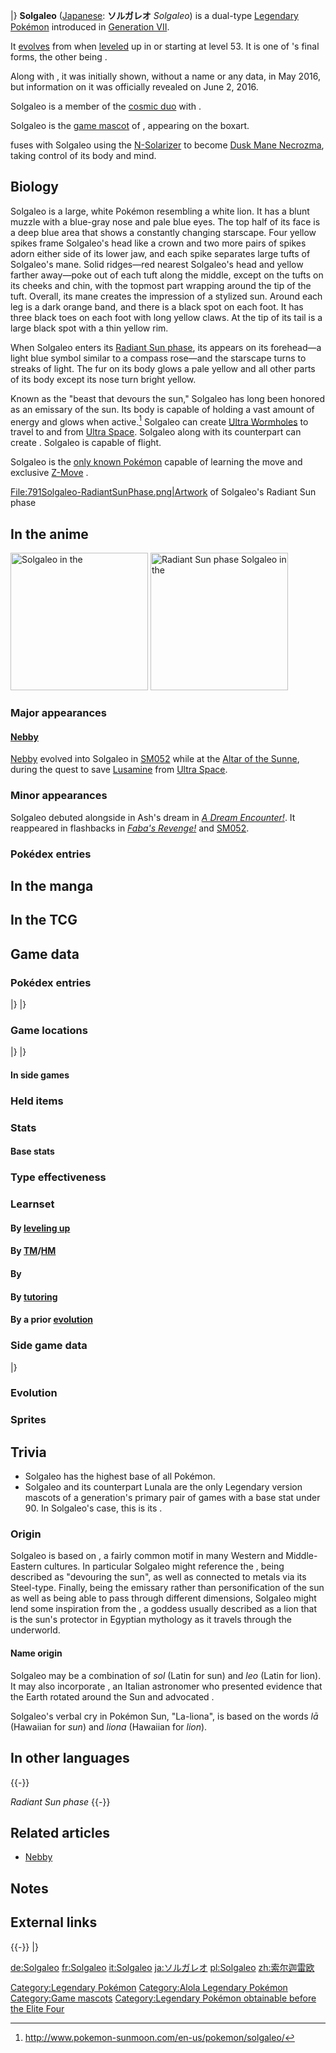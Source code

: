 {{PokémonPrevNext/Head|type=Psychic|type2=Steel}}
{{PokémonPrevNext/Pokémon|type=Psychic|prevnum=790|prev=Cosmoem|nextnum=792|next=Lunala|roundleft=tl|roundright=tr}}
{{PokémonPrevNext/Disambig|species=Solgaleo}}
|}
{{Pokémon Infobox
|name=Solgaleo
|jname=ソルガレオ
|jtranslit=Sorugareo
|tmname=Solgaleo
|ndex=791
|type1=Psychic
|type2=Steel
|category=Sunne
|height-ftin=11'02"
|height-m=3.4
|weight-lbs=507.1
|weight-kg=230.0
|adex=291
|abilitylayout=1
|ability1=Full Metal Body
|egggroupn=0
|egggroup1=Undiscovered
|eggcycles=120
|evtotal=3
|evat=3
|expyield=136
|lv100exp=1,250,000
|gendercode=255
|color=White
|catchrate=45
|body=08
|pokefordex=solgaleo
|generation=7
|friendship=0
}}
'''Solgaleo''' ([[List of Japanese Pokémon names|Japanese]]: '''ソルガレオ''' ''Solgaleo'') is a dual-type {{2t|Psychic|Steel}} [[Legendary Pokémon]] introduced in [[Generation VII]].

It [[Evolution|evolves]] from {{p|Cosmoem}} when [[level]]ed up in {{pkmn|Sun and Moon|Pokémon Sun}} or {{pkmn|Ultra Sun and Ultra Moon|Pokémon Ultra Sun}} starting at level 53. It is one of {{p|Cosmog}}'s final forms, the other being {{p|Lunala}}.

Along with {{p|Lunala}}, it was initially shown, without a name or any data, in May 2016, but information on it was officially revealed on June 2, 2016.

Solgaleo is a member of the [[cosmic duo]] with {{p|Lunala}}.

Solgaleo is the [[game mascot]] of {{pkmn|Sun and Moon|Pokémon Sun}}, appearing on the boxart.

{{p|Necrozma}} fuses with Solgaleo using the [[N-Solarizer]] to become [[List of Pokémon with form differences#Necrozma|Dusk Mane Necrozma]], taking control of its body and mind.

==Biology==
Solgaleo is a large, white Pokémon resembling a white lion. It has a blunt muzzle with a blue-gray nose and pale blue eyes. The top half of its face is a deep blue area that shows a constantly changing starscape. Four yellow spikes frame Solgaleo's head like a crown and two more pairs of spikes adorn either side of its lower jaw, and each spike separates large tufts of Solgaleo's mane. Solid ridges—red nearest Solgaleo's head and yellow farther away—poke out of each tuft along the middle, except on the tufts on its cheeks and chin, with the topmost part wrapping around the tip of the tuft. Overall, its mane creates the impression of a stylized sun. Around each leg is a dark orange band, and there is a black spot on each foot. It has three black toes on each foot with long yellow claws. At the tip of its tail is a large black spot with a thin yellow rim.

When Solgaleo enters its [[List of Pokémon with form differences#Solgaleo and Lunala|Radiant Sun phase]], its {{wp|third eye}} appears on its forehead—a light blue symbol similar to a compass rose—and the starscape turns to streaks of light. The fur on its body glows a pale yellow and all other parts of its body except its nose turn bright yellow.

Known as the "beast that devours the sun," Solgaleo has long been honored as an emissary of the sun. Its body is capable of holding a vast amount of energy and glows when active.<ref>http://www.pokemon-sunmoon.com/en-us/pokemon/solgaleo/</ref> Solgaleo can create [[Ultra Wormhole]]s to travel to and from [[Ultra Space]]. Solgaleo along with its counterpart {{p|Lunala}} can create {{p|Cosmog}}. Solgaleo is capable of flight.

Solgaleo is the [[signature move|only known Pokémon]] capable of learning the move {{m|Sunsteel Strike}} and exclusive [[Z-Move]] {{m|Searing Sunraze Smash}}.

<gallery>
File:791Solgaleo-RadiantSunPhase.png|Artwork of Solgaleo's Radiant Sun phase
</gallery>

==In the anime==
[[File:Nebby Solgaleo anime.png|thumb|220px|Solgaleo in the {{pkmn|anime}}]]
[[File:Nebby Raidant Sun Phase.png|thumb|left|220px|Radiant Sun phase Solgaleo in the {{pkmn|anime}}]]
===Major appearances===
====[[Nebby]]====
[[Nebby]] evolved into Solgaleo in [[SM052]] while at the [[Altar of the Sunne]], during the quest to save [[Lusamine]] from [[Ultra Space]].

===Minor appearances===
Solgaleo debuted alongside {{p|Lunala}} in Ash's dream in ''[[SM044|A Dream Encounter!]]''. It reappeared in flashbacks in ''[[SM050|Faba's Revenge!]]'' and [[SM052]].

===Pokédex entries===
{{clear}}

==In the manga==

==In the TCG==
{{main|Solgaleo (TCG)}}

==Game data==
===Pokédex entries===
{{Dex/Header|type=Psychic|type2=Steel}}
{{Dex/NA|gen=VII}}
{{Dex/Gen|gen=VII}}
{{Dex/Entry1|v=Sun|entry=It is said to live in another world. The intense light it radiates from the surface of its body can make the darkest of nights light up like midday.}}
{{Dex/Entry1|v=Moon|entry=This Pokémon is said to be a male evolution of Cosmog. At the activation of its third eye, it departs for another world.}}
{{Dex/Entry1|v=Ultra Sun|entry=Sometimes the result of its opening an Ultra Wormhole is that energy and life-forms from other worlds are called here to this world.}}
{{Dex/Entry1|v=Ultra Moon|entry=In writings from the distant past, it's called by the name “the beast that devours the sun.”}}
|}
|}
{{Dex/Footer}}

===Game locations===
{{Availability/Header|type=Psychic|type2=Steel}}
{{Availability/NA|gen=VII}}
{{Availability/Gen|gen=VII}}
{{Availability/Entry1|1|v=Sun|area=[[Altar of the Sunne]] ([[List of in-game event Pokémon in Generation VII#Solgaleo|only one]])<!--Do not add "Evolve Cosmoem"-->}}
{{Availability/Entry1/None|1|v=Moon}}
{{Availability/Entry1|1|v=Ultra Sun|area=[[Mahalo Trail]] ([[List of in-game event Pokémon in Generation VII#Solgaleo|only one]])<!--Do not add "Evolve Cosmoem"-->}}
{{Availability/Entry1/None|1|v=Ultra Moon}}
|}
|}
{{Availability/Footer}}

====In side games====

===Held items===
===Stats===
====Base stats====
{{Stats
|type=Psychic
|type2=Steel
|HP=137
|Attack=137
|Defense=107
|SpAtk=113
|SpDef=89
|Speed=97}}

===Type effectiveness===
{{TypeEffectiveness
|type1=Psychic
|type2=Steel
|Normal=50
|Fighting=100
|Flying=50
|Poison=0
|Ground=200
|Rock=50
|Bug=100
|Ghost=200
|Steel=50
|Fire=200
|Water=100
|Grass=50
|Electric=100
|Psychic=25
|Ice=50
|Dragon=50
|Dark=200
|Fairy=50
|notes=yes
|steel=yes
|newpoison=1}}

===Learnset===
====By [[Level|leveling up]]====
{{learnlist/levelh/7|Solgaleo|Psychic|Steel|7}}
{{learnlist/level7|1|Sunsteel Strike|Steel|Physical|100|100|5||'''}}
{{learnlist/level7|1|Cosmic Power|Psychic|Status|—|—|20}}
{{learnlist/level7|1|Wake-Up Slap|Fighting|Physical|70|100|10}}
{{learnlist/level7|1|Teleport|Psychic|Status|—|—|20}}
{{learnlist/level7|1|Metal Claw|Steel|Physical|50|95|35||'''}}
{{learnlist/level7|{{tt|Evo.|Learned upon evolving}}|Sunsteel Strike|Steel|Physical|100|100|5||'''}}
{{learnlist/level7|7|Iron Head|Steel|Physical|80|100|15||'''}}
{{learnlist/level7|13|Metal Sound|Steel|Status|—|85|40}}
{{learnlist/level7|19|Zen Headbutt|Psychic|Physical|80|90|15||'''}}
{{learnlist/level7|23|Flash Cannon|Steel|Special|80|100|10||'''}}
{{learnlist/level7|31|Morning Sun|Normal|Status|—|—|5}}
{{learnlist/level7|37|Crunch|Dark|Physical|80|100|15}}
{{learnlist/level7|43|Metal Burst|Steel|Physical|—|100|10}}
{{learnlist/level7|47|Solar Beam|Grass|Special|120|100|10}}
{{learnlist/level7|59|Noble Roar|Normal|Status|—|100|30}}
{{learnlist/level7|61|Flare Blitz|Fire|Physical|120|100|15}}
{{learnlist/level7|67|Wide Guard|Rock|Status|—|—|10}}
{{learnlist/level7|73|Giga Impact|Normal|Physical|150|90|5}}
{{learnlist/levelf/7|Solgaleo|Psychic|Steel|7}}

====By [[TM]]/[[HM]]====
{{learnlist/tmh/7|Solgaleo|Psychic|Steel|7}}
{{learnlist/tm7|TM01|Work Up|Normal|Status|—|—|30}}
{{learnlist/tm7|TM03|Psyshock|Psychic|Special|80|100|10||'''}}
{{learnlist/tm7|TM04|Calm Mind|Psychic|Status|—|—|20}}
{{learnlist/tm7|TM05|Roar|Normal|Status|—|—|20}}
{{learnlist/tm7|TM06|Toxic|Poison|Status|—|90|10}}
{{learnlist/tm7|TM10|Hidden Power|Normal|Special|60|100|15}}
{{learnlist/tm7|TM11|Sunny Day|Fire|Status|—|—|5}}
{{learnlist/tm7|TM15|Hyper Beam|Normal|Special|150|90|5}}
{{learnlist/tm7|TM16|Light Screen|Psychic|Status|—|—|30}}
{{learnlist/tm7|TM17|Protect|Normal|Status|—|—|10}}
{{learnlist/tm7|TM20|Safeguard|Normal|Status|—|—|25}}
{{learnlist/tm7|TM21|Frustration|Normal|Physical|—|100|20}}
{{learnlist/tm7|TM22|Solar Beam|Grass|Special|120|100|10}}
{{learnlist/tm7|TM24|Thunderbolt|Electric|Special|90|100|15}}
{{learnlist/tm7|TM25|Thunder|Electric|Special|110|70|10}}
{{learnlist/tm7|TM26|Earthquake|Ground|Physical|100|100|10}}
{{learnlist/tm7|TM27|Return|Normal|Physical|—|100|20}}
{{learnlist/tm7|TM29|Psychic|Psychic|Special|90|100|10||'''}}
{{learnlist/tm7|TM32|Double Team|Normal|Status|—|—|15}}
{{learnlist/tm7|TM33|Reflect|Psychic|Status|—|—|20}}
{{learnlist/tm7|TM35|Flamethrower|Fire|Special|90|100|15}}
{{learnlist/tm7|TM38|Fire Blast|Fire|Special|110|85|5}}
{{learnlist/tm7|TM39|Rock Tomb|Rock|Physical|60|95|15}}
{{learnlist/tm7|TM42|Facade|Normal|Physical|70|100|20}}
{{learnlist/tm7|TM43|Flame Charge|Fire|Physical|50|100|20}}
{{learnlist/tm7|TM44|Rest|Psychic|Status|—|—|10}}
{{learnlist/tm7|TM48|Round|Normal|Special|60|100|15}}
{{learnlist/tm7|TM52|Focus Blast|Fighting|Special|120|70|5}}
{{learnlist/tm7|TM68|Giga Impact|Normal|Physical|150|90|5}}
{{learnlist/tm7|TM71|Stone Edge|Rock|Physical|100|80|5}}
{{learnlist/tm7|TM73|Thunder Wave|Electric|Status|—|90|20}}
{{learnlist/tm7|TM74|Gyro Ball|Steel|Physical|—|100|5||'''}}
{{learnlist/tm7|TM77|Psych Up|Normal|Status|—|—|10}}
{{learnlist/tm7|TM78|Bulldoze|Ground|Physical|60|100|20}}
{{learnlist/tm7|TM80|Rock Slide|Rock|Physical|75|90|10}}
{{learnlist/tm7|TM87|Swagger|Normal|Status|—|85|15}}
{{learnlist/tm7|TM88|Sleep Talk|Normal|Status|—|—|10}}
{{learnlist/tm7|TM90|Substitute|Normal|Status|—|—|10}}
{{learnlist/tm7|TM91|Flash Cannon|Steel|Special|80|100|10||'''}}
{{learnlist/tm7|TM92|Trick Room|Psychic|Status|—|—|5}}
{{learnlist/tm7|TM93|Wild Charge|Electric|Physical|90|100|15}}
{{learnlist/tm7|TM95|Snarl|Dark|Special|55|95|15}}
{{learnlist/tm7|TM100|Confide|Normal|Status|—|—|20}}
{{learnlist/tmf/7|Solgaleo|Psychic|Steel|7}}

====By {{pkmn|breeding}}====
{{Learnlist/breedh/7|Solgaleo|Psychic|Steel|7}}
{{Learnlist/breed7null}}
{{Learnlist/breedf/7|Solgaleo|Psychic|Steel|7}}

====By [[Move Tutor|tutoring]]====
{{learnlist/tutorh/7|Solgaleo|Psychic|Steel|7}}
{{learnlist/tutor7|Endeavor|Normal|Physical|—|100|5|||no|yes}}
{{learnlist/tutor7|Hyper Voice|Normal|Special|90|100|10|||no|yes}}
{{learnlist/tutor7|Iron Defense|Steel|Status|—|—|15|||no|yes}}
{{learnlist/tutor7|Iron Head|Steel|Physical|80|100|15||'''|no|yes}}
{{learnlist/tutor7|Iron Tail|Steel|Physical|100|75|15||'''|no|yes}}
{{learnlist/tutor7|Knock Off|Dark|Physical|65|100|20|||no|yes}}
{{learnlist/tutor7|Last Resort|Normal|Physical|140|100|5|||no|yes}}
{{learnlist/tutor7|Outrage|Dragon|Physical|120|100|10|||no|yes}}
{{learnlist/tutor7|Shock Wave|Electric|Special|60|—|20|||no|yes}}
{{learnlist/tutor7|Snore|Normal|Special|50|100|15|||no|yes}}
{{learnlist/tutor7|Superpower|Fighting|Physical|120|100|5|||no|yes}}
{{learnlist/tutor7|Zen Headbutt|Psychic|Physical|80|90|15||'''|no|yes}}
{{learnlist/tutorf/7|Solgaleo|Psychic|Steel|7}}

====By a prior [[evolution]]====
{{learnlist/prevoh/7|Solgaleo|Psychic|Steel|7}}
{{learnlist/prevo7|789|Cosmog|||||Splash|Normal|Status|—|—|40}}
{{learnlist/prevof/7|Solgaleo|Psychic|Steel|7}}

===Side game data===
{{Spindata/Head|type=Psychic|type2=Steel}}
{{Spindata/Shuffle|col=6|type=Psychic|ndex=791|stype=Steel|num=733
|min=80
|max=145
|raisemaxlevel=20
|skill=Metal Combo
|skilldesc=Increases damage done by any Steel types in the combo.
}}
|}

===Evolution===
{{Evobox-3
|type1=Psychic
|type2=Steel
|no1=789
|name1=Cosmog
|type1-1=Psychic
|evo1={{bag|Rare Candy}}<br>{{color2|000|Level|Level 43}}
|no2=790
|name2=Cosmoem
|type1-2=Psychic
|evo2={{bag|Rare Candy}} [[File:Pokémon Sun logo.png|50px|link=Pokémon Sun and Moon]]<br>{{color2|000|Level|Level 53}}<br><small>in {{color2|000|Pokémon Sun and Moon|Pokémon Sun}}</small>
|no3=791
|name3=Solgaleo
|type1-3=Psychic
|type2-3=Steel}}

===Sprites===
{{Spritebox/Header|type=Psychic|type2=Steel}}
{{Spritebox/NA|gen=VII}}
{{Spritebox/7/2Forms|ndex=791|form1=R}}
{{Spritebox/Footer|791|Solgaleo}}

==Trivia==
* Solgaleo has the highest base {{stat|HP}} of all {{type|Steel}} Pokémon.
* Solgaleo and its counterpart Lunala are the only Legendary version mascots of a generation's primary pair of games with a base stat under 90. In Solgaleo's case, this is its {{stat|Special Defense}}.

===Origin===
Solgaleo is based on {{wp|Lion and Sun|a lion with a sun motif}}, a fairly common motif in many Western and Middle-Eastern cultures. In particular Solgaleo might reference the {{wp|Suns in alchemy|alchemical lion}}, being described as "devouring the sun", as well as connected to metals via its Steel-type. Finally, being the emissary rather than personification of the sun as well as being able to pass through different dimensions, Solgaleo might lend some inspiration from the {{wp|eye of Ra}}, a goddess usually described as a lion that is the sun's protector in Egyptian mythology as it travels through the underworld.

====Name origin====
Solgaleo may be a combination of ''sol'' (Latin for sun) and ''leo'' (Latin for lion). It may also incorporate ''{{wp|Galileo_Galilei|Galileo}}'', an Italian astronomer who presented evidence that the Earth rotated around the Sun and advocated {{wp|Copernican heliocentrism}}.

Solgaleo's verbal cry in Pokémon Sun, "La-liona", is based on the words ''lā'' (Hawaiian for ''sun'') and ''liona'' (Hawaiian for ''lion'').

==In other languages==
{{Other languages|type=Psychic|type2=Steel
|ja=ソルガレオ ''Solgaleo'' |jameaning=From ''{{tt|sol|Latin root for sun}}'' and ''leo''.
|de=Solgaleo|demeaning=Same as English name
|fr=Solgaleo|frmeaning=Same as English name
|es=Solgaleo|esmeaning=Same as English name
|it=Solgaleo|itmeaning=Same as English name
|ko=솔가레오 ''Solgaleo''|komeaning=Transliteration of its Japanese name
|zh_yue=索爾迦雷歐 ''Sokyíhgālèuihāu''|zh_yuemeaning=Mandarin-based transliteration of Japanese name
|zh_cmn=索爾迦雷歐 / 索尔迦雷欧 ''Suǒ'ěrjiāléi'ōu''|zh_cmnmeaning=Transliteration of Japanese name
|ru=Солгалео ''Solgaleo''|rumeaning=Transcription of English name
}}
{{-}}

''Radiant Sun phase''
{{langtable|color={{psychic color}}|bordercolor={{steel color dark}}
|zh_yue=旭日狀態 ''Yūkyaht johngtaai''
|zh_cmn=旭日狀態 / 旭日状态 ''Xùrì zhuàngtài''
|ja=ライジングフェーズ ''Rising phase''
|cs=Radiant Sun Phase
|fr=Phase Soleil Levant
|de=Sonnenaufgangsphase
|hu=Radiant Sun alak
|it=Fase sole nascente
|ko=라이징페이즈 ''Rising phase''
|pl=Radiant Sun Phase
|ru=Фаза Бристательное ''Faza Bristatel'noye''
|es=Fase Sol Ascendente
}}
{{-}}

==Related articles==
* [[Nebby]]

==Notes==
<references />

==External links==
{{Legendary Pokémon}}
{{-}}
{{PokémonPrevNext/Head|type=Psychic|type2=Steel}}
{{PokémonPrevNext/Pokémon|type=Psychic|prevnum=790|prev=Cosmoem|nextnum=792|next=Lunala}}
|}
{{Project Pokédex notice}}

[[Category:Legendary Pokémon]]
[[Category:Alola Legendary Pokémon]]
[[Category:Game mascots]]
[[Category:Legendary Pokémon obtainable before the Elite Four]]

[[de:Solgaleo]]
[[fr:Solgaleo]]
[[it:Solgaleo]]
[[ja:ソルガレオ]]
[[pl:Solgaleo]]
[[zh:索尔迦雷欧]]
